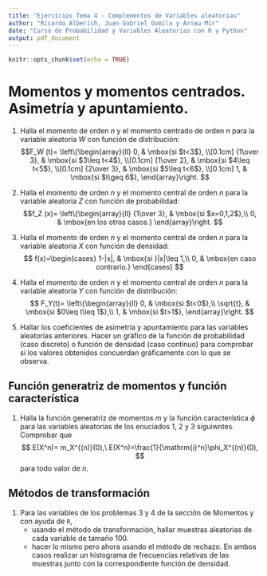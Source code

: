 ```yaml
---
title: "Ejercicios Tema 4 - Complementos de Variables aleatorias"
author: "Ricardo Alberich, Juan Gabriel Gomila y Arnau Mir"
date: "Curso de Probabilidad y Variables Aleatorias con R y Python"
output: pdf_document
---
```


```r
knitr::opts_chunk$set(echo = TRUE)
```

\newcommand\momento{m}
\newcommand{\momentocentral}{\mu}
\newcommand{\FunGenMom}{m}
\newcommand{\FunCar}{\phi}

# Momentos y momentos centrados. Asimetría y apuntamiento.

1. Halla el momento de orden $n$ y el momento centrado de orden $n$ para la variable aleatoria $W$ con función de distribución:
$$F_W (t)=
\left\{\begin{array}{ll}
0, & \mbox{si $t<3$},
 \\[0.1cm]
{1\over 3}, & \mbox{si $3\leq t<4$},
 \\[0.1cm]
{1\over 2}, & \mbox{si $4\leq t<5$},
 \\[0.1cm] 
{2\over 3}, & \mbox{si $5\leq t<6$},
 \\[0.1cm] 
1, & \mbox{si $t\geq 6$},
\end{array}\right.
$$

1. Halla el momento de orden $n$ y el momento central de orden $n$ para la variable aleatoria $Z$ con función de probabilidad:
$$f_Z (x)=
\left\{\begin{array}{ll}
{1\over 3}, & \mbox{si $x=0,1,2$},\\ 0, & \mbox{en los otros
casos.}
\end{array}\right.
$$


1. Halla el momento de orden $n$ y el momento central de orden $n$ para la variable aleatoria $X$ con función de densidad:
$$
f(x)=\begin{cases}
1-|x|, & \mbox{si }|x|\leq 1,\\
0, & \mbox{en caso contrario.}
\end{cases}
$$

1. Halla el momento de orden $n$ y el momento central de orden $n$ para la variable aleatoria $Y$ con función de distribución:
$$
F_Y(t)=
\left\{\begin{array}{ll}
0, & \mbox{si $t<0$},\\
\sqrt{t}, & \mbox{si $0\leq t\leq 1$},\\ 1, &
\mbox{si $t>1$},
\end{array}\right.
$$

1. Hallar los coeficientes de asimetría y apuntamiento para las variables aleatorias anteriores.
Hacer un gráfico de la función de probabilidad (caso discreto) o función de densidad (caso continuo) para comprobar si los valores obtenidos concuerdan gráficamente con lo que se observa.

## Función generatriz de momentos y función característica

1. Halla la función generatriz de momentos $\FunGenMom$ y la función característica $\FunCar$ para las variables aleatorias de los enuciados  1, 2 y 3  siguiwntes. Comprobar que 
$$
E(X^n)= \FunGenMom_X^{(n)}(0),\ E(X^n)=\frac{1}{\mathrm{i}^n}\FunCar_X^{(n)}(0),
$$
para todo valor de $n$.

## Métodos de transformación

1. Para las variables de los problemas 3 y 4 de la sección de Momentos y con ayuda de `R`,
    - usando el método de transformación, hallar muestras aleatorias de cada variable de tamaño $100$. 
    - hacer lo mismo pero ahora usando el método de rechazo.
En ambos casos realizar un histograma de frecuencias relativas de las muestras junto con la correspondiente función de densidad.